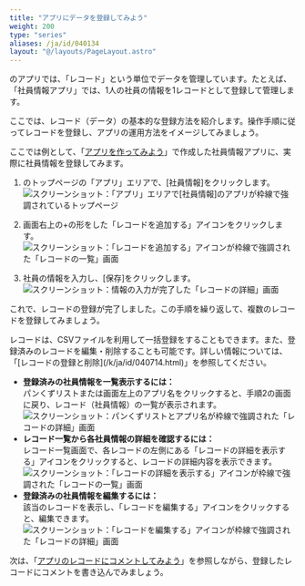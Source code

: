 ```yaml
---
title: "アプリにデータを登録してみよう"
weight: 200
type: "series"
aliases: /ja/id/040134
layout: "@/layouts/PageLayout.astro"
---
```



<Kintone />のアプリでは、「レコード」という単位でデータを管理しています。たとえば、「社員情報アプリ」では、1人の社員の情報を1レコードとして登録して管理します。

ここでは、レコード（データ）の基本的な登録方法を紹介します。操作手順に従ってレコードを登録し、アプリの運用方法をイメージしてみましょう。

ここでは例として、「[アプリを作ってみよう](/k/ja/id/040133.html)」で作成した社員情報アプリに、実際に社員情報を登録してみます。

1. <Kintone />のトップページの「アプリ」エリアで、[社員情報]をクリックします。
  ![スクリーンショット：「アプリ」エリアで[社員情報]のアプリが枠線で強調されているトップページ](/k/kintone/img-ja/add_record_app_img01.png)

1. 画面右上の+の形をした「レコードを追加する」アイコンをクリックします。
  ![スクリーンショット：「レコードを追加する」アイコンが枠線で強調された「レコードの一覧」画面](/k/kintone/img-ja/add_record_app_img02.png)

1. 社員の情報を入力し、[保存]をクリックします。
  ![スクリーンショット：情報の入力が完了した「レコードの詳細」画面](/k/kintone/img-ja/add_record_app_img03.png)

これで、レコードの登録が完了しました。この手順を繰り返して、複数のレコードを登録してみましょう。

<Hint>
レコードは、CSVファイルを利用して一括登録をすることもできます。また、登録済みのレコードを編集・削除することも可能です。詳しい情報については、「[レコードの登録と削除](/k/ja/id/040714.html)」を参照してください。
</Hint>

* **登録済みの社員情報を一覧表示するには：**  
  パンくずリストまたは画面左上のアプリ名をクリックすると、手順2の画面に戻り、レコード（社員情報）の一覧が表示されます。
  ![スクリーンショット：パンくずリストとアプリ名が枠線で強調された「レコードの詳細」画面](/k/kintone/img-ja/add_record_app_img04.png)
* **レコード一覧から各社員情報の詳細を確認するには：**  
  レコード一覧画面で、各レコードの左側にある「レコードの詳細を表示する」アイコンをクリックすると、レコードの詳細内容を表示できます。
  ![スクリーンショット：「レコードの詳細を表示する」アイコンが枠線で強調された「レコードの一覧」画面](/k/kintone/img-ja/add_record_app_img05.png)
* **登録済みの社員情報を編集するには：**  
  該当のレコードを表示し、「レコードを編集する」アイコンをクリックすると、編集できます。  
  ![スクリーンショット：「レコードを編集する」アイコンが枠線で強調された「レコードの詳細」画面](/k/kintone/img-ja/edit_record_details_02.png)

次は、「[アプリのレコードにコメントしてみよう](/k/ja/id/040132.html)」を参照しながら、登録したレコードにコメントを書き込んでみましょう。
